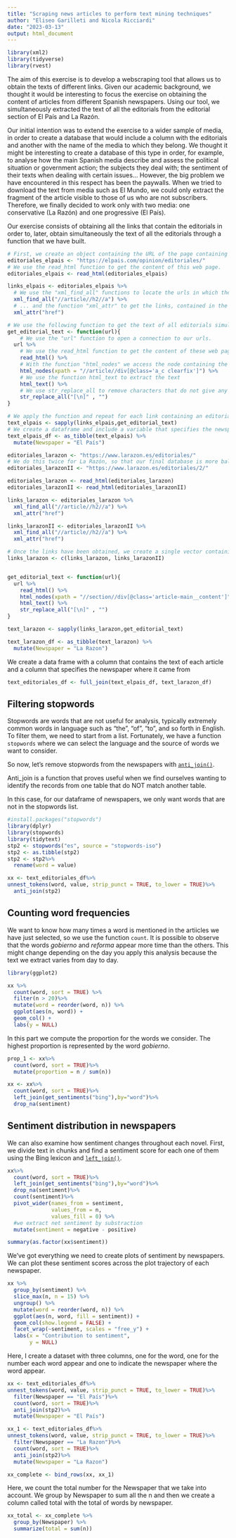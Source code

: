 ```yaml
---
title: "Scraping news articles to perform text mining techniques"
author: "Eliseo Garilleti and Nicola Ricciardi"
date: "2023-03-13"
output: html_document
---
```


```r
library(xml2)
library(tidyverse)
library(rvest)
```


The aim of this exercise is to develop a webscraping tool that allows us to obtain the texts of different links. Given our academic background, we thought it would be interesting to focus the exercise on obtaining the content of articles from different Spanish newspapers. Using our tool, we simultaneously extracted the text of all the editorials from the editorial section of El País and La Razón. 

Our initial intention was to extend the exercise to a wider sample of media, in order to create a database that would include a column with the editorials and another with the name of the media to which they belong. We thought it might be interesting to create a database of this type in order, for example, to analyse how the main Spanish media describe and assess the political situation or government action; the subjects they deal with; the sentiment of their texts when dealing with certain issues... However, the big problem we have encountered in this respect has been the paywalls. When we tried to download the text from media such as El Mundo, we could only extract the fragment of the article visible to those of us who are not subscribers. Therefore, we finally decided to work only with two media: one conservative (La Razón) and one progressive (El País).

Our exercise consists of obtaining all the links that contain the editorials in order to, later, obtain simultaneously the text of all the editorials through a function that we have built.

```r
# First, we create an object containing the URL of the page containing the articles. 
editoriales_elpais <- "https://elpais.com/opinion/editoriales/"
# We use the read_html function to get the content of this web page.
editoriales_elpais <- read_html(editoriales_elpais)

links_elpais <- editoriales_elpais %>% 
  # We use the "xml_find_all" functions to locate the urls in which the editorials are located...
  xml_find_all("//article//h2//a") %>% 
  # ... and the function "xml_attr" to get the links, contained in the "href" attribute, inside the "a" node.
  xml_attr("href") 

# We use the following function to get the text of all editorials simultaneously.
get_editorial_text <- function(url){	
    # We use the "url" function to open a connection to our urls.
  url %>%	
    # We use the read_html function to get the content of these web pages.
    read_html() %>% 	
    # With the function "html_nodes" we access the node containing the body of the article.
    html_nodes(xpath = "//article//div[@class='a_c clearfix']") %>% 	
    # We use the function html_text to extract the text
    html_text() %>% 	
    # We use str_replace_all to remove characters that do not give any information
    str_replace_all("[\n]" , "")  	
}	

# We apply the function and repeat for each link containing an editorial.
text_elpais <- sapply(links_elpais,get_editorial_text)	
# We create a dataframe and include a variable that specifies the newspaper to which the editorials belong.
text_elpais_df <- as_tibble(text_elpais) %>% 
  mutate(Newspaper = "El País")

```

```r

editoriales_larazon <- "https://www.larazon.es/editoriales/"
# We do this twice for La Razón, so that our final database is more balanced in terms of the number of articles it contains from each newspaper. 
editoriales_larazonII <- "https://www.larazon.es/editoriales/2/"

editoriales_larazon <- read_html(editoriales_larazon)
editoriales_larazonII <- read_html(editoriales_larazonII)

links_larazon <- editoriales_larazon %>% 
  xml_find_all("//article//h2//a") %>% 
  xml_attr("href")

links_larazonII <- editoriales_larazonII %>% 
  xml_find_all("//article//h2//a") %>% 
  xml_attr("href")

# Once the links have been obtained, we create a single vector containing all the links to pages 1 and 2 of La Razón editorials. This is useful, because it allows us to apply the function we are going to create to a single object, and obtain all the links simultaneously.
links_larazon <- c(links_larazon, links_larazonII)


get_editorial_text <- function(url){	
  url %>%
    read_html() %>% 	
    html_nodes(xpath = "//section//div[@class='article-main__content']") %>% 	
    html_text() %>% 
    str_replace_all("[\n]" , "")  	
}	

text_larazon <- sapply(links_larazon,get_editorial_text)	

text_larazon_df <- as_tibble(text_larazon) %>% 
  mutate(Newspaper = "La Razon")

```


We create a data frame with a column that contains the text of each article and a column that specifies the newspaper where it came from
```r
text_editoriales_df <- full_join(text_elpais_df, text_larazon_df)
```


## Filtering stopwords

Stopwords are words that are not useful for analysis, typically extremely common words in language such as "the", "of", "to", and so forth in English. To filter them, we need to start from a list. Fortunately, we have a function `stopwords` where we can select the language and the source of words we want to consider.

So now, let's remove stopwords from the newspapers with [`anti_join()`](https://dplyr.tidyverse.org/reference/filter-joins.html).

Anti_join is a function that proves useful when we find ourselves wanting to identify the records from one table that do NOT match another table.

In this case, for our dataframe of newspapers, we only want words that are not in the stopwords list.

```r
#install.packages("stopwords")
library(dplyr)
library(stopwords)
library(tidytext)
stp2 <- stopwords("es", source = "stopwords-iso")
stp2 <- as.tibble(stp2)
stp2 <- stp2%>%
  rename(word = value)

xx <- text_editoriales_df%>%
unnest_tokens(word, value, strip_punct = TRUE, to_lower = TRUE)%>%
  anti_join(stp2)
```

## Counting word frequencies

We want to know how many times a word is mentioned in the artiicles we have just selected, so we use the function `count`. It is possible to observe that the words *gobierno* and *reforma* appear more time than the others. This might change depending on the day you apply this analysis because the text we extract varies from day to day.

```r
library(ggplot2)

xx %>%
  count(word, sort = TRUE) %>%
  filter(n > 20)%>%
  mutate(word = reorder(word, n)) %>%
  ggplot(aes(n, word)) +
  geom_col() +
  labs(y = NULL)
```

In this part we compute the proportion for the words we consider. The highest proportion is represented by the word *gobierno*.

```r
prop_1 <- xx%>%
  count(word, sort = TRUE)%>%
  mutate(proportion = n / sum(n))
```

```r
xx <- xx%>%
  count(word, sort = TRUE)%>%
  left_join(get_sentiments("bing"),by="word")%>%
  drop_na(sentiment)
```

## Sentiment distribution in newspapers

We can also examine how sentiment changes throughout each novel. First, we divide text in chunks and find a sentiment score for each one of them using the Bing lexicon and [`left_join()`](https://dplyr.tidyverse.org/reference/mutate-joins.html).

```r
xx%>%
  count(word, sort = TRUE)%>%
  left_join(get_sentiments("bing"),by="word")%>%
  drop_na(sentiment)%>%
  count(sentiment)%>%
  pivot_wider(names_from = sentiment,
              values_from = n,
              values_fill = 0) %>% 
  #we extract net sentiment by substraction
  mutate(sentiment = negative - positive)

summary(as.factor(xx$sentiment))

```

We've got everything we need to create plots of sentiment by newspapers. We can plot these sentiment scores across the plot trajectory of each newspaper.

```r
xx %>%
  group_by(sentiment) %>%
  slice_max(n, n = 15) %>% 
  ungroup() %>%
  mutate(word = reorder(word, n)) %>%
  ggplot(aes(n, word, fill = sentiment)) +
  geom_col(show.legend = FALSE) +
  facet_wrap(~sentiment, scales = "free_y") +
  labs(x = "Contribution to sentiment",
       y = NULL)
```

Here, I create a dataset with three columns, one for the word, one for the number each word appear and one to indicate the newspaper where the word appear.

```r
xx <- text_editoriales_df%>%
unnest_tokens(word, value, strip_punct = TRUE, to_lower = TRUE)%>%
  filter(Newspaper == "El País")%>%
  count(word, sort = TRUE)%>%
  anti_join(stp2)%>%
  mutate(Newspaper = "El País")

xx_1 <- text_editoriales_df%>%
unnest_tokens(word, value, strip_punct = TRUE, to_lower = TRUE)%>%
  filter(Newspaper == "La Razon")%>%
  count(word, sort = TRUE)%>%
  anti_join(stp2)%>%
  mutate(Newspaper = "La Razon")

xx_complete <- bind_rows(xx, xx_1)

```

Here, we count the total number for the Newspaper that we take into account. We group by Newspaper to sum all the n and then we create a column called total with the total of words by newspaper.

```r
xx_total <- xx_complete %>% 
  group_by(Newspaper) %>% 
  summarize(total = sum(n))
```


